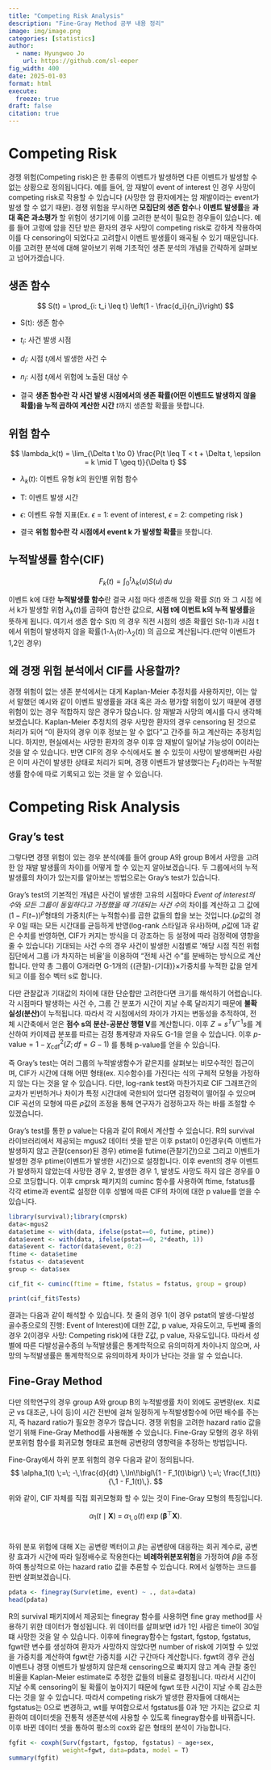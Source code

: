 ```yaml
---
title: "Competing Risk Analysis"
description: "Fine-Gray Method 공부 내용 정리"
image: img/image.png
categories: [statistics]
author:
  - name: Hyungwoo Jo
    url: https://github.com/sl-eeper
fig_width: 400
date: 2025-01-03
format: html
execute:
  freeze: true
draft: false
citation: true
---
```


# Competing Risk

경쟁 위험(Competing risk)은 한 종류의 이벤트가 발생하면 다른 이벤트가 발생할 수 없는 상황으로 정의됩니다다. 예를 들어, 암 재발이 event of interest 인 경우 사망이 competing risk로 작용할 수 있습니다 (사망한 암 환자에게는 암 재발이라는 event가 발생 할 수 없기 때문). 경쟁 위험을 무시하면 **모집단의 생존 함수**나 **이벤트 발생률**을 **과대 혹은 과소평가** 할 위험이 생기기에 이를 고려한 분석이 필요한 경우들이 있습니다. 예를 들어 고령에 암을 진단 받은 환자의 경우 사망이 competing risk로 강하게 작용하여 이를 다 censoring이 되었다고 고려할시 이벤트 발생률이 왜곡될 수 있기 때문입니다. 이를 고려한 분석에 대해 알아보기 위해 기초적인 생존 분석의 개념을 간략하게 살펴보고 넘어가겠습니다.

## 생존 함수

$$
S(t) = \prod_{i: t_i \leq t} \left(1 - \frac{d_i}{n_i}\right)
$$

-   S(t): 생존 함수\

-   $t_i$: 사건 발생 시점\

-   $d_i$: 시점 $t_i$에서 발생한 사건 수\

-   $n_i$: 시점 $t_i$에서 위험에 노출된 대상 수\

-   결국 **생존 함수란 각 사건 발생 시점에서의 생존 확률(어떤 이벤트도 발생하지 않을 확률)을 누적 곱하여 계산한 시간** $t$까지 생존할 확률을 뜻합니다.

## 위험 함수

$$
  \lambda_k(t) = \lim_{\Delta t \to 0} \frac{P(t \leq T < t + \Delta t, \epsilon = k \mid T \geq t)}{\Delta t}
  $$

-   $\lambda_k(t)$: 이벤트 유형 $k$의 원인별 위험 함수\

-   T: 이벤트 발생 시간\

-   $\epsilon$: 이벤트 유형 지표(Ex. $\epsilon$ = 1: event of interest, $\epsilon$ = 2: competing risk )

-   결국 **위험 함수란 각 시점에서 event k 가 발생할 확률**을 뜻합니다.

## 누적발생률 함수(CIF)

$$
F_k(t) = \int_{0}^{t} \lambda_k(u) S(u) \, du
$$

이벤트 k에 대한 **누적발생률 함수**란 결국 시점 마다 생존해 있을 확률 $S(t)$ 와 그 시점 에서 k가 발생할 위험 $\lambda_k(t)$를 곱하여 합산한 값으로, **시점 t에 이번트 k의 누적 발생률**을 뜻하게 됩니다. 여기서 생존 함수 S(t) 의 경우 직전 시점의 생존 확률인 S(t-1)과 시점 t에서 위험이 발생하지 않을 확률(1-$\lambda_1(t)$-$\lambda_2(t)$) 의 곱으로 계산됩니다.(만약 이벤트가 1,2인 경우)

## 왜 경쟁 위험 분석에서 CIF를 사용할까?

경쟁 위험이 없는 생존 분석에서는 대게 Kaplan-Meier 추정치를 사용하지만, 이는 앞서 말했던 예시와 같이 이벤트 발생률을 과대 혹은 과소 평가할 위험이 있기 때문에 경쟁 위험이 있는 경우 적합하지 않은 경우가 많습니다. 암 재발과 사망의 예시를 다시 생각해보겠습니다. Kaplan-Meier 추정치의 경우 사망한 환자의 경우 censoring 된 것으로 처리가 되어 "이 환자의 경우 이후 정보는 알 수 없다"고 간주를 하고 계산하는 추정치입니다. 하지만, 현실에서는 사망한 환자의 경우 이후 암 재발이 일어날 가능성이 0이라는 것을 알 수 있습니다. 반면 CIF의 경우 수식에서도 볼 수 있듯이 사망이 발생해버린 사람은 이미 사건이 발생한 상태로 처리가 되며, 경쟁 이벤트가 발생했다는 $F_2(t)$라는 누적발생률 함수에 따로 기록되고 있는 것을 알 수 있습니다.

# Competing Risk Analysis

## Gray's test

그렇다면 경쟁 위험이 있는 경우 분석(예를 들어 group A와 group B에서 사망을 고려한 암 재발 발생률의 차이)를 어떻게 할 수 있는지 알아보겠습니다. 두 그룹에서의 누적 발생률의 차이가 있는지를 알아보는 방법으로는 Gray's test가 있습니다.

Gray's test의 기본적인 개념은 사건이 발생한 고유의 시점마다 *Event of interest의 수*와 *모든 그룹이 동일하다고 가정했을 때 기대되는 사건 수*의 차이를 계산하고 그 값에 $(1-F(t-))^\rho$형태의 가중치(F는 누적함수)를 곱한 값들의 합을 보는 것입니다.($\rho$값의 경우 0일 때는 모든 시간대를 균등하게 반영(log-rank 스타일과 유사)하며, $\rho$값에 1과 같은 수치를 반영하면, CIF가 커지는 방식을 더 강조하는 등 설정에 따라 검정력에 영향을 줄 수 있습니다) 기대되는 사건 수의 경우 사건이 발생한 시점별로 ‘해당 시점 직전 위험 집단에서 그룹 i가 차지하는 비율’을 이용하여 “전체 사건 수”를 분배하는 방식으로 계산합니다. 만약 총 그룹이 G개라면 G-1개의 {(관찰)-(기대)}×가중치를 누적한 값을 얻게 되고 이를 점수 벡터 s로 합니다.

다만 관찰값과 기대값의 차이에 대한 단순합만 고려한다면 크기를 해석하기 어렵습니다. 각 시점마다 발생하는 사건 수, 그룹 간 분포가 시간이 지날 수록 달라지기 때문에 **불확실성(분산)**이 누적됩니다. 따라서 각 시점에서의 차이가 가지는 변동성을 추적하여, 전체 시간축에서 얻은 **점수 s의 분산-공분산 행렬 V**를 계산합니다. 이후 $Z = s^{T} V^{-1} s$를 계산하여 카이제곱 분포를 따르는 검정 통계량과 자유도 G-1을 얻을 수 있습니다. 이후 $p\text{-value} = 1 - \chi^2_{\text{cdf}}(Z; \, df = G - 1)$ 를 통해 p-value를 얻을 수 있습니다.

즉 Gray's test는 여러 그룹의 누적발생함수가 같은지를 살펴보는 비모수적인 접근이며, CIF가 시간에 대해 어떤 형태(ex. 지수함수)를 가진다는 식의 구체적 모형을 가정하지 않는 다는 것을 알 수 있습니다. 다만, log-rank test와 마찬가지로 CIF 그래프간의 교차가 빈번하거나 차이가 특정 시간대에 국한되어 있다면 검정력이 떨어질 수 있으며 CIF 곡선의 모형에 따른 $\rho$값의 조정을 통해 연구자가 검정하고자 하는 바를 조절할 수 있겠습니다.

Gray's test를 통한 p value는 다음과 같이 R에서 계산할 수 있습니다. R의 survival 라이브러리에서 제공되는 mgus2 데이터 셋을 받은 이후 pstat이 0인경우(즉 이벤트가 발생하지 않고 관찰(censor)된 경우) etime을 futime(관찰기간)으로 그리고 이벤트가 발생한 경우 ptime(이벤트가 발생한 시간)으로 설정합니다. 이후 event의 경우 이벤트가 발생하지 않았는데 사망한 경우 2, 발생한 경우 1, 발생도 사망도 하지 않은 경우를 0으로 코딩합니다. 이후 cmprsk 패키지의 cuminc 함수를 사용하여 ftime, fstatus를 각각 etime과 event로 설정한 이후 성별에 따른 CIF의 차이에 대한 p value를 얻을 수 있습니다.

```r

library(survival);library(cmprsk)
data<-mgus2
data$etime <- with(data, ifelse(pstat==0, futime, ptime))
data$event <- with(data, ifelse(pstat==0, 2*death, 1))
data$event <- factor(data$event, 0:2)
ftime <- data$etime
fstatus <- data$event 
group <- data$sex 

cif_fit <- cuminc(ftime = ftime, fstatus = fstatus, group = group)

print(cif_fit$Tests)

```

결과는 다음과 같이 해석할 수 있습니다. 첫 줄의 경우 1(이 경우 pstat의 발생-다발성 골수종으로의 진행: Event of Interest)에 대한 Z값, p value, 자유도이고, 두번째 줄의 경우 2(이경우 사망: Competing risk)에 대한 Z값, p value, 자유도입니다. 따라서 성별에 따른 다발성골수종의 누적발생률은 통계학적으로 유의미하게 차이나지 않으며, 사망의 누적발생률은 통계학적으로 유의미하게 차이가 난다는 것을 알 수 있습니다.

## Fine-Gray Method

다만 의학연구의 경우 group A와 group B의 누적발생률 차이 외에도 공변량(ex. 치료군 vs 대조군, 나이 등)이 시간 전반에 걸쳐 일정하게 누적발생함수에 어떤 배수를 주는지, 즉 hazard ratio가 필요한 경우가 많습니다. 경쟁 위험을 고려한 hazard ratio 값을 얻기 위해 Fine-Gray Method를 사용해볼 수 있습니다. Fine-Gray 모형의 경우 하위분포위험 함수를 회귀모형 형태로 표현해 공변량의 영향력을 추정하는 방법입니다.

Fine-Gray에서 하위 분포 위험의 경우 다음과 같이 정의됩니다. $$
\alpha_1(t)
\;=\;
-\,\frac{d}{dt} \,\ln\!\bigl\{1 - F_1(t)\bigr\}
\;=\;
\frac{f_1(t)}{\,1 - F_1(t)\,}.
$$

위와 같이, CIF 자체를 직접 회귀모형화 할 수 있는 것이 Fine-Gray 모형의 특징입니다. 

$$
\alpha_1\bigl(t \mid \mathbf{X}\bigr) 
\;=\; 
\alpha_{1,0}(t)\,\exp\!\bigl(\boldsymbol{\beta}^\top \mathbf{X}\bigr).
$$\

하위 분포 위험에 대해 X는 공변량 벡터이고 $\beta$는 공변량에 대응하는 회귀 계수로, 공변량 효과가 시간에 따라 일정배수로 작용한다는 **비례하위분포위험**을 가정하여 $\beta$을 추정하여 통상적으로 아는 hazard ratio 값을 추론할 수 있습니다. 
R에서 실행하는 코드를 한번 살펴보겠습니다. 

```r
pdata <- finegray(Surv(etime, event) ~ ., data=data)
head(pdata)
```
R의 survival 패키지에서 제공되는 finegray 함수를 사용하면 fine gray method를 사용하기 위한 데이터가 형성됩니다. 위 데이터를 살펴보면 id가 1인 사람은 time이 30일 떄 사망한 것을 알 수 있습니다. 이후에 finegray함수는 fgstart, fgstop, fgstatus, fgwt란 변수를 생성하여 환자가 사망하지 않았다면 number of risk에 기여할 수 있었을 가중치를 계산하여 fgwt란 가중치를 시간 구간마다 계산합니다. fgwt의 경우 관심 이벤트나 경쟁 이벤트가 발생하지 않은채 censoring으로 빠지지 않고 계속 관찰 중인 비율을 Kaplan-Meier estimate로 추정한 값들의 비율로 결정됩니다. 
따라서 시간이 지날 수록 censoring이 될 확률이 높아지기 때문에 fgwt 또한 시간이 지날 수록 감소한다는 것을 알 수 있습니다. 따라서 competing risk가 발생한 환자들에 대해서는 fgstatus는 0으로 변경하고, wt를 부여함으로서 fgstatus를 0과 1만 가지는 값으로 치환하여 데이터셋을 전통적 생존분석에 사용할 수 있도록 finegray함수를 바꿔줍니다. 이후 바뀐 데이터 셋을 통하여 평소의 cox와 같은 형태의 분석이 가능합니다.

```r
fgfit <- coxph(Surv(fgstart, fgstop, fgstatus) ~ age+sex,
               weight=fgwt, data=pdata, model = T)
summary(fgfit)
```



